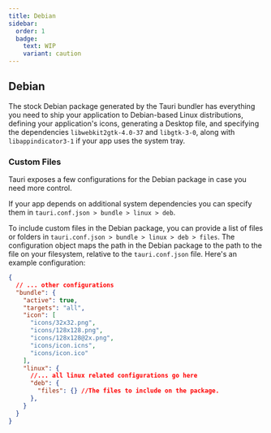 ```yaml
---
title: Debian
sidebar:
  order: 1
  badge:
    text: WIP
    variant: caution
---
```




## Debian

The stock Debian package generated by the Tauri bundler has everything you need to ship your application to Debian-based Linux distributions, defining your application's icons, generating a Desktop file, and specifying the dependencies `libwebkit2gtk-4.0-37` and `libgtk-3-0`, along with `libappindicator3-1` if your app uses the system tray.

### Custom Files

Tauri exposes a few configurations for the Debian package in case you need more control.

If your app depends on additional system dependencies you can specify them in `tauri.conf.json > bundle > linux > deb`.

To include custom files in the Debian package, you can provide a list of files or folders in `tauri.conf.json > bundle > linux > deb > files`. The configuration object maps the path in the Debian package to the path to the file on your filesystem, relative to the `tauri.conf.json` file. Here's an example configuration:

```json
{
  // ... other configurations 
  "bundle": {
    "active": true,
    "targets": "all",
    "icon": [
      "icons/32x32.png",
      "icons/128x128.png",
      "icons/128x128@2x.png",
      "icons/icon.icns",
      "icons/icon.ico"
    ],
    "linux": {
      //... all linux related configurations go here 
      "deb": {
        "files": {} //The files to include on the package.
      },
    }
  }
}

```
<Stub />

